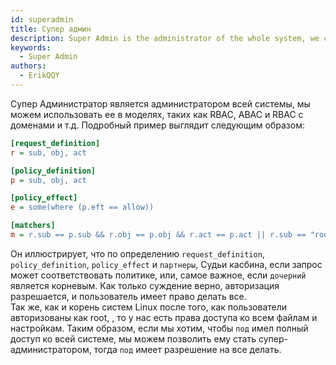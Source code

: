 ```yaml
---
id: superadmin
title: Супер админ
description: Super Admin is the administrator of the whole system, we can use it in models like RBAC, ABAC and RBAC with domains etc
keywords:
  - Super Admin
authors:
  - ErikQQY
---
```


Супер Администратор является администратором всей системы, мы можем использовать ее в моделях, таких как RBAC, ABAC и RBAC с доменами и т.д. Подробный пример выглядит следующим образом:
```ini
[request_definition]
r = sub, obj, act

[policy_definition]
p = sub, obj, act

[policy_effect]
e = some(where (p.eft == allow))

[matchers]
m = r.sub == p.sub && r.obj == p.obj && r.act == p.act || r.sub == "root"
```
Он иллюстрирует, что по определению `request_definition`, `policy_definition`, `policy_effect` и `партнеры`, Судьи касбина, если запрос может соответствовать политике, или, самое важное, если `дочерний` является корневым. Как только суждение верно, авторизация разрешается, и пользователь имеет право делать все.  
Так же, как и корень систем Linux после того, как пользователи авторизованы как root, , то у нас есть права доступа ко всем файлам и настройкам. Таким образом, если мы хотим, чтобы `под` имел полный доступ ко всей системе, мы можем позволить ему стать супер-администратором, тогда `под` имеет разрешение на все делать. 